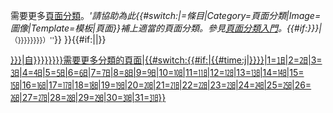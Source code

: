 <!-- {{Improve categories}} 開始 -->{{mbox
| type = style
| image = [[File:Wiki letter w.svg|32px]]
| text  = '''此{{#switch:{{NAMESPACE}}|{{ns:-0}}=條目|Category=頁面分類|Image=圖像|Template=模板|頁面}}需要更多[[Wikipedia:頁面分類|頁面分類]]。'''請協助為此{{#switch:{{NAMESPACE}}|{{ns:-0}}=條目|Category=頁面分類|Image=圖像|Template=模板|頁面}}補上適當的頁面分類。參見[[Help:页面分类入门|頁面分類入門]]。{{#if:{{{date|{{{1|}}}}}}{{{time|}}}|<small>''（{{{date|{{{1|{{#time:Y年Fj日|{{{time}}}}}}}}}}}）''</small>}}
}}<includeonly>{{#if:{{{nocat|}}}||[[Category:{{#if:{{{time|}}}|自{{Wikidate/ym|{{{time|{{{date|{{{1|}}}}}}}}}}}}}需要更多分類的頁面|{{#switch:{{#if:{{{time|}}}|{{#time:j|{{{time}}}}}}}|1=㏠|2=㏡|3=㏢|4=㏣|5=㏤|6=㏥|7=㏦|8=㏧|9=㏨|10=㏩|11=㏪|12=㏫|13=㏬|14=㏭|15=㏮|16=㏯|17=㏰|18=㏱|19=㏲|20=㏳|21=㏴|22=㏵|23=㏶|24=㏷|25=㏸|26=㏹|27=㏺|28=㏻|29=㏼|30=㏽|31=㏾}}{{PAGENAME}}]]}}</includeonly><!-- {{Uncategorized}} 結束 --><noinclude>
{{Documentation}}
<!-- 頁面分類和跨語言連結請加在/doc子頁面裡 -->
</noinclude>